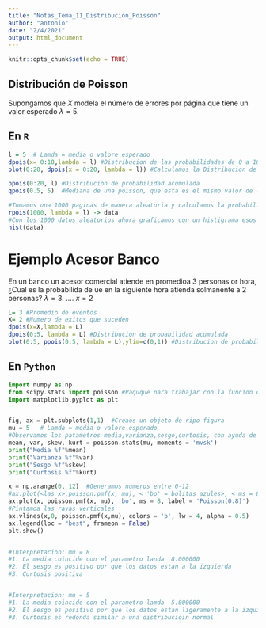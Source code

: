 ```yaml
---
title: "Notas_Tema_11_Distribucion_Poisson"
author: "antonio"
date: "2/4/2021"
output: html_document
---
```


```r
knitr::opts_chunk$set(echo = TRUE)
```

## Distribución de Poisson

Supongamos que $X$ modela el número de errores por página que tiene un valor esperado $\lambda = 5$.

## En `R`
```r
l = 5  # Lamda = media o valore esperado
dpois(x= 0:10,lambda = l) #Distribucion de las probabilidades de 0 a 10 paginas 
plot(0:20, dpois(x = 0:20, lambda = l)) #Calculamos la Distribucion de las probabilidades de 0 a 20 paginas

ppois(0:20, l) #Distribucion de probabilidad acumulada 
qpois(0.5, 5)  #Mediana de una poisson, que esta es el mismo valor de la lamda o media

#Tomamos una 1000 paginas de manera aleatoria y calculamos la probabilidad de numero de errores por cada una
rpois(1000, lambda = l) -> data
#Con los 1000 datos aleatorios ahora graficamos con un histigrama esos resultados
hist(data)
```


# Ejemplo Acesor Banco
En un banco un acesor comercial atiende en promedioa 3 personas or hora, ¿Cual es la probabilida 
de ue en la siguiente hora atienda solmanente a 2 personas?
$\lambda = 3$. .... $x=2$

```r
L= 3 #Promedio de eventos
X= 2 #Numero de exitos que suceden 
dpois(x=X,lambda = L)
dpois(0:5, lambda = L) #Distribucion de probabilidad acumulada 
plot(0:5, ppois(0:5, lambda = L),ylim=c(0,1)) #Distribucion de probabilidad acumulada 
```



## En `Python`

```python
import numpy as np
from scipy.stats import poisson #Paquque para trabajar con la funcion de poisson
import matplotlib.pyplot as plt


fig, ax = plt.subplots(1,1)  #Creaos un objeto de ripo figura 
mu = 5   # Lamda = media o valore esperado
#Observamos los patametros media,varianza,sesgo,curtosis, con ayuda de la funcion "stats"
mean, var, skew, kurt = poisson.stats(mu, moments = 'mvsk')  
print("Media %f"%mean)
print("Varianza %f"%var)
print("Sesgo %f"%skew)
print("Curtosis %f"%kurt)

x = np.arange(0, 12)  #Generamos numeros entre 0-12
#ax.plot(<las x>,poisson.pmf(x, mu), < 'bo' = bolitas azules>, < ms = 8,><label="Etiqueta">)
ax.plot(x, poisson.pmf(x, mu), 'bo', ms = 8, label = 'Poisson(0.8)')
#Pintamoa las rayas verticales 
ax.vlines(x,0, poisson.pmf(x,mu), colors = 'b', lw = 4, alpha = 0.5)
ax.legend(loc = "best", frameon = False)
plt.show()


#Interpretacion: mu = 8
#1. La media coincide con el parametro landa  8.000000
#2. El sesgo es positivo por que los datos estan a la izquierda 
#3. Curtosis positiva


#Interpretacion: mu = 5
#1. La media coincide con el parametro lamda  5.000000
#2. El sesgo es positivo por que los datos estan ligeramente a la izquierda 
#3. Curtosis es redonda similar a una distribucioin normal 

```

